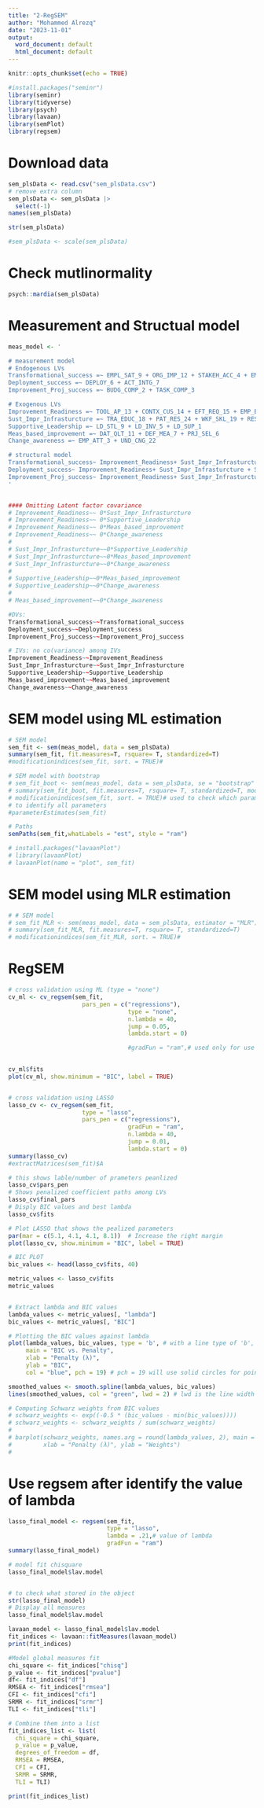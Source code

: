 ```yaml
---
title: "2-RegSEM"
author: "Mohammed Alrezq"
date: "2023-11-01"
output:
  word_document: default
  html_document: default
---
```


```r
knitr::opts_chunk$set(echo = TRUE)
```

```r
#install.packages("seminr")
library(seminr)
library(tidyverse)
library(psych)
library(lavaan)
library(semPlot)
library(regsem)
```


# Download data 
```r
sem_plsData <- read.csv("sem_plsData.csv")
# remove extra column 
sem_plsData <- sem_plsData |>
  select(-1)
names(sem_plsData)

str(sem_plsData)

#sem_plsData <- scale(sem_plsData)
```
# Check mutlinormality 
```r
psych::mardia(sem_plsData)
```

# Measurement and Structual model 
```r
meas_model <- '

# measurement model
# Endogenous LVs
Transformational_success =~ EMPL_SAT_9 + ORG_IMP_12 + STAKEH_ACC_4 + EMPL_SKI_8 + DEC_IMP_13 + BUSI_IMP_11 + IMPL_SUCC_1 + EMPL_BEL_10
Deployment_success =~ DEPLOY_6 + ACT_INTG_7
Improvement_Proj_success =~ BUDG_COMP_2 + TASK_COMP_3

# Exogenous LVs 
Improvement_Readiness =~ TOOL_AP_13 + CONTX_CUS_14 + EFT_REQ_15 + EMP_ENG_12 + EXP_CON_20 + CUS_IDEF_26
Sust_Impr_Infrasturcture =~ TRA_EDUC_18 + PAT_RES_24 + WKF_SKL_19 + RES_AVL_4
Supportive_Leadership =~ LD_STL_9 + LD_INV_5 + LD_SUP_1
Meas_based_improvement =~ DAT_QLT_11 + DEF_MEA_7 + PRJ_SEL_6 
Change_awareness =~ EMP_ATT_3 + UND_CNG_22

# structural model
Transformational_success~ Improvement_Readiness+ Sust_Impr_Infrasturcture + Supportive_Leadership + Meas_based_improvement + Change_awareness
Deployment_success~ Improvement_Readiness+ Sust_Impr_Infrasturcture + Supportive_Leadership + Meas_based_improvement + Change_awareness
Improvement_Proj_success~ Improvement_Readiness+ Sust_Impr_Infrasturcture + Supportive_Leadership + Meas_based_improvement + Change_awareness
'


#### Omitting Latent factor covariance
# Improvement_Readiness~~ 0*Sust_Impr_Infrasturcture
# Improvement_Readiness~~ 0*Supportive_Leadership
# Improvement_Readiness~~ 0*Meas_based_improvement
# Improvement_Readiness~~ 0*Change_awareness
# 
# Sust_Impr_Infrasturcture~~0*Supportive_Leadership
# Sust_Impr_Infrasturcture~~0*Meas_based_improvement
# Sust_Impr_Infrasturcture~~0*Change_awareness
# 
# Supportive_Leadership~~0*Meas_based_improvement
# Supportive_Leadership~~0*Change_awareness
# 
# Meas_based_improvement~~0*Change_awareness

#DVs: 
Transformational_success~~Transformational_success
Deployment_success~~Deployment_success
Improvement_Proj_success~~Improvement_Proj_success

# IVs: no co(variance) among IVs
Improvement_Readiness~~Improvement_Readiness
Sust_Impr_Infrasturcture~~Sust_Impr_Infrasturcture
Supportive_Leadership~~Supportive_Leadership
Meas_based_improvement~~Meas_based_improvement
Change_awareness~~Change_awareness
```

# SEM model using ML estimation 
```r
# SEM model 
sem_fit <- sem(meas_model, data = sem_plsData)
summary(sem_fit, fit.measures=T, rsquare= T, standardized=T)
#modificationindices(sem_fit, sort. = TRUE)#

# SEM model with bootstrap
# sem_fit_boot <- sem(meas_model, data = sem_plsData, se = "bootstrap" , bootstrap = 1000)
# summary(sem_fit_boot, fit.measures=T, rsquare= T, standardized=T, modindices = T)
# modificationindices(sem_fit, sort. = TRUE)# used to check which parameters can improve SEM fit, but always acceptable 
# to identify all parameters 
#parameterEstimates(sem_fit)

# Paths 
semPaths(sem_fit,whatLabels = "est", style = "ram")

# install.packages("lavaanPlot")
# library(lavaanPlot)
# lavaanPlot(name = "plot", sem_fit)

```

# SEM model using MLR estimation 
```r
# # SEM model 
# sem_fit_MLR <- sem(meas_model, data = sem_plsData, estimator = "MLR")# MLR not use with RegSEM
# summary(sem_fit_MLR, fit.measures=T, rsquare= T, standardized=T)
# modificationindices(sem_fit_MLR, sort. = TRUE)#
```

# RegSEM
```r
# cross validation using ML (type = "none")
cv_ml <- cv_regsem(sem_fit,
                     pars_pen = c("regressions"),
                                  type = "none",
                                  n.lambda = 40,
                                  jump = 0.05,
                                  lambda.start = 0)

                                  #gradFun = "ram",# used only for use with optMethod="coord_desc".
                                

cv_ml$fits
plot(cv_ml, show.minimum = "BIC", label = TRUE)


# cross validation using LASSO 
lasso_cv <- cv_regsem(sem_fit,
                     type = "lasso",
                     pars_pen = c("regressions"),
                                  gradFun = "ram",
                                  n.lambda = 40,
                                  jump = 0.01, 
                                  lambda.start = 0)
summary(lasso_cv)
#extractMatrices(sem_fit)$A

# this shows lable/number of prameters peanlized 
lasso_cv$pars_pen
# Shows penalized coefficient paths among LVs
lasso_cv$final_pars
# Disply BIC values and best lambda 
lasso_cv$fits

# Plot LASSO that shows the pealized parameters 
par(mar = c(5.1, 4.1, 4.1, 8.1))  # Increase the right margin
plot(lasso_cv, show.minimum = "BIC", label = TRUE)

# BIC PLOT 
bic_values <- head(lasso_cv$fits, 40)

metric_values <- lasso_cv$fits
metric_values


# Extract lambda and BIC values
lambda_values <- metric_values[, "lambda"]
bic_values <- metric_values[, "BIC"]

# Plotting the BIC values against lambda
plot(lambda_values, bic_values, type = 'b', # with a line type of 'b', which means both points and lines are plotted (type = 'b')
     main = "BIC vs. Penalty", 
     xlab = "Penalty (λ)", 
     ylab = "BIC", 
     col = "blue", pch = 19) # pch = 19 will use solid circles for points

smoothed_values <- smooth.spline(lambda_values, bic_values)
lines(smoothed_values, col = "green", lwd = 2) # lwd is the line width

# Computing Schwarz weights from BIC values
# schwarz_weights <- exp((-0.5 * (bic_values - min(bic_values))))
# schwarz_weights <- schwarz_weights / sum(schwarz_weights)
# 
# barplot(schwarz_weights, names.arg = round(lambda_values, 2), main = "Schwarz Weights",
#         xlab = "Penalty (λ)", ylab = "Weights")
#         
```

# Use regsem after identify the value of lambda 
```r

lasso_final_model <- regsem(sem_fit,
                            type = "lasso",
                            lambda = .21,# value of lambda 
                            gradFun = "ram")
summary(lasso_final_model)

# model fit chisquare  
lasso_final_model$lav.model


# to check what stored in the object 
str(lasso_final_model)
# Display all measures 
lasso_final_model$lav.model

lavaan_model <- lasso_final_model$lav.model
fit_indices <- lavaan::fitMeasures(lavaan_model)
print(fit_indices)

#Model global measures fit 
chi_square <- fit_indices["chisq"]
p_value <- fit_indices["pvalue"]
df<- fit_indices["df"]
RMSEA <- fit_indices["rmsea"]
CFI <- fit_indices["cfi"]
SRMR <- fit_indices["srmr"]
TLI <- fit_indices["tli"] 

# Combine them into a list
fit_indices_list <- list(
  chi_square = chi_square,
  p_value = p_value,
  degrees_of_freedom = df,
  RMSEA = RMSEA,
  CFI = CFI,
  SRMR = SRMR,
  TLI = TLI)

print(fit_indices_list)
```


